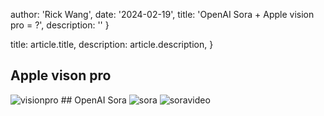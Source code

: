 
  author: 'Rick Wang',
  date: '2024-02-19',
  title: 'OpenAI Sora + Apple vision pro = ?',
  description:
    ''
}

  title: article.title,
  description: article.description,
}


## Apple vison pro
<Image src={visionpro} alt="visionpro" />
## OpenAI Sora
<Image src={sora} alt="sora" />
<Image src={soravideo} alt="soravideo" />